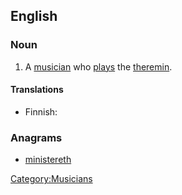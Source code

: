 ==English==

===Noun===
{{en-noun}}

# A [[musician]] who [[play]]s the [[theremin]].

====Translations====
{{trans-top|theremin player}}
* Finnish: {{t-|fi|theremin|alt=thereminin}} {{t+|fi|soittaja}}
{{trans-mid}}
{{trans-bottom}}

===Anagrams===
* [[ministereth#English|ministereth]]

[[Category:Musicians]]